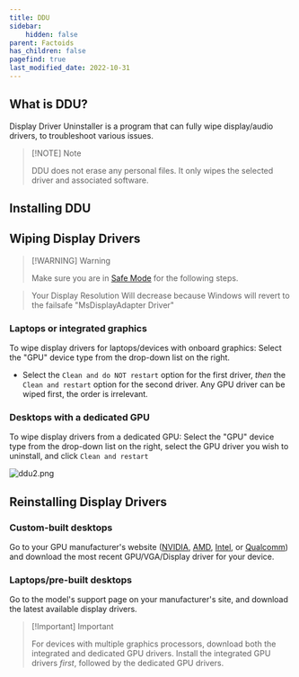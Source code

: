 ```yaml
---
title: DDU
sidebar:
    hidden: false
parent: Factoids
has_children: false
pagefind: true
last_modified_date: 2022-10-31
---
```




## What is DDU?
Display Driver Uninstaller is a program that can fully wipe display/audio drivers, to troubleshoot various issues.

> [!NOTE] Note
>
> DDU does not erase any personal files. It only wipes the selected driver and associated software.

## Installing DDU

<InstallDDU />

## Wiping Display Drivers

> [!WARNING] Warning
> 
> Make sure you are in [Safe Mode](https://support.microsoft.com/en-us/help/12376/windows-10-start-your-pc-in-safe-mode) for the following steps.

>Your Display Resolution Will decrease because Windows will revert to the failsafe "MsDisplayAdapter Driver"

### Laptops or integrated graphics

To wipe display drivers for laptops/devices with onboard graphics: Select the "GPU" device type from the drop-down list on the right. 

* Select the `Clean and do NOT restart` option for the first driver, _then_ the `Clean and restart` option for the second driver. Any GPU driver can be wiped first, the order is irrelevant.

### Desktops with a dedicated GPU
To wipe display drivers from a dedicated GPU: Select the "GPU" device type from the drop-down list on the right, select the GPU driver you wish to uninstall, and click `Clean and restart`

![ddu2.png](../../../assets/factoids/ddu2.png)

## Reinstalling Display Drivers
  
### Custom-built desktops
Go to your GPU manufacturer's website ([NVIDIA](https://www.nvidia.com/Download/index.aspx), [AMD](https://www.amd.com/en/support), [Intel](https://www.intel.com/content/www/us/en/search.html?ws=idsa-default#sort=relevancy&f:@tabfilter=[Downloads]&f:downloadtype=[Drivers]), or [Qualcomm](https://softwarecenter.qualcomm.com/catalog/item/Windows_Graphics_Driver)) and download the most recent GPU/VGA/Display driver for your device.

### Laptops/pre-built desktops
Go to the model's support page on your manufacturer's site, and download the latest available display drivers.

> [!Important] Important
>
> For devices with multiple graphics processors, download both the integrated and dedicated GPU drivers. Install the integrated GPU drivers _first_, followed by the dedicated GPU drivers.
